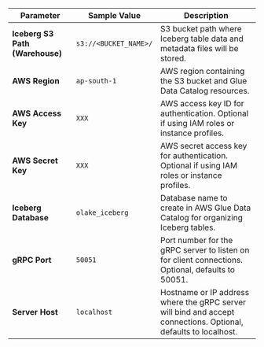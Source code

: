 
| Parameter         | Sample Value                                   | Description                                                                                             |
|-------------------|------------------------------------------------|---------------------------------------------------------------------------------------------------------|
| **Iceberg S3 Path (Warehouse)**       | `s3://<BUCKET_NAME>/`      | S3 bucket path where Iceberg table data and metadata files will be stored.                            |
| **AWS Region**    | `ap-south-1`                                   | AWS region containing the S3 bucket and Glue Data Catalog resources.                                  |
| **AWS Access Key**| `XXX`                                          | AWS access key ID for authentication. Optional if using IAM roles or instance profiles.              |
| **AWS Secret Key**| `XXX`                                          | AWS secret access key for authentication. Optional if using IAM roles or instance profiles.          |
| **Iceberg Database**      | `olake_iceberg`                                | Database name to create in AWS Glue Data Catalog for organizing Iceberg tables.                      |
| **gRPC Port**     | `50051`                                        | Port number for the gRPC server to listen on for client connections. Optional, defaults to 50051.    |
| **Server Host**   | `localhost`                                    | Hostname or IP address where the gRPC server will bind and accept connections. Optional, defaults to localhost. |
